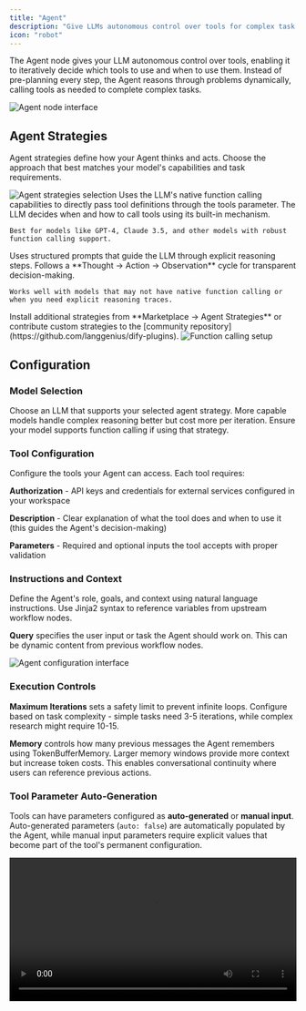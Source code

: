 ```yaml
---
title: "Agent"
description: "Give LLMs autonomous control over tools for complex task execution"
icon: "robot"
---
```


The Agent node gives your LLM autonomous control over tools, enabling it to iteratively decide which tools to use and when to use them. Instead of pre-planning every step, the Agent reasons through problems dynamically, calling tools as needed to complete complex tasks.

<Frame caption="Agent node configuration interface">
  <img src="https://assets-docs.dify.ai/dify-enterprise-mintlify/en/guides/workflow/node/1f4d803ff68394d507abd3bcc13ba0f3.png" alt="Agent node interface" />
</Frame>

## Agent Strategies

Agent strategies define how your Agent thinks and acts. Choose the approach that best matches your model's capabilities and task requirements.

<Frame caption="Available agent strategy options">
  <img src="https://assets-docs.dify.ai/dify-enterprise-mintlify/en/guides/workflow/node/f14082c44462ac03955e41d66ffd4cca.png" alt="Agent strategies selection" />
</Frame>

<Tabs>
  <Tab title="Function Calling">
    Uses the LLM's native function calling capabilities to directly pass tool definitions through the tools parameter. The LLM decides when and how to call tools using its built-in mechanism.
    
    Best for models like GPT-4, Claude 3.5, and other models with robust function calling support.
  </Tab>
  
  <Tab title="ReAct (Reason + Act)">
    Uses structured prompts that guide the LLM through explicit reasoning steps. Follows a **Thought → Action → Observation** cycle for transparent decision-making.
    
    Works well with models that may not have native function calling or when you need explicit reasoning traces.
  </Tab>
</Tabs>

<Info>
  Install additional strategies from **Marketplace → Agent Strategies** or contribute custom strategies to the [community repository](https://github.com/langgenius/dify-plugins).
</Info>

<Frame caption="Function calling strategy configuration">
  <img src="https://assets-docs.dify.ai/dify-enterprise-mintlify/en/guides/workflow/node/10505cd7c6f0b3ba10161abb88d9e36b.png" alt="Function calling setup" />
</Frame>

## Configuration

### Model Selection

Choose an LLM that supports your selected agent strategy. More capable models handle complex reasoning better but cost more per iteration. Ensure your model supports function calling if using that strategy.

### Tool Configuration

Configure the tools your Agent can access. Each tool requires:

**Authorization** - API keys and credentials for external services configured in your workspace

**Description** - Clear explanation of what the tool does and when to use it (this guides the Agent's decision-making)

**Parameters** - Required and optional inputs the tool accepts with proper validation

### Instructions and Context

Define the Agent's role, goals, and context using natural language instructions. Use Jinja2 syntax to reference variables from upstream workflow nodes.

**Query** specifies the user input or task the Agent should work on. This can be dynamic content from previous workflow nodes.

<Frame caption="Agent configuration parameters">
  <img src="https://assets-docs.dify.ai/dify-enterprise-mintlify/en/guides/workflow/node/54c8e4f0eaa7379bd8c1b5ac6305b326.png" alt="Agent configuration interface" />
</Frame>

### Execution Controls

**Maximum Iterations** sets a safety limit to prevent infinite loops. Configure based on task complexity - simple tasks need 3-5 iterations, while complex research might require 10-15.

**Memory** controls how many previous messages the Agent remembers using TokenBufferMemory. Larger memory windows provide more context but increase token costs. This enables conversational continuity where users can reference previous actions.

### Tool Parameter Auto-Generation

Tools can have parameters configured as **auto-generated** or **manual input**. Auto-generated parameters (`auto: false`) are automatically populated by the Agent, while manual input parameters require explicit values that become part of the tool's permanent configuration.

<video controls src="https://assets-docs.dify.ai/2025/04/1801b96763eb8f22f1e2158645897885.mp4" width="100%" />

## Output Variables

Agent nodes provide comprehensive output including:

**Final Answer** - The Agent's ultimate response to the query

**Tool Outputs** - Results from each tool invocation during execution

**Reasoning Trace** - Step-by-step decision process (especially detailed with ReAct strategy) available in the JSON output

**Iteration Count** - Number of reasoning cycles used

**Success Status** - Whether the Agent completed the task successfully

**Agent Logs** - Structured log events with metadata for debugging and monitoring tool invocations

## Use Cases

**Research and Analysis** - Agents can autonomously search multiple sources, synthesize information, and provide comprehensive answers.

**Troubleshooting** - Diagnostic tasks where the Agent needs to gather information, test hypotheses, and adapt its approach based on findings.

**Multi-step Data Processing** - Complex workflows where the next action depends on intermediate results.

**Dynamic API Integration** - Scenarios where the sequence of API calls depends on responses and conditions that can't be predetermined.

## Best Practices

**Clear Tool Descriptions** help the Agent understand when and how to use each tool effectively.

**Appropriate Iteration Limits** prevent runaway costs while allowing sufficient flexibility for complex tasks.

**Detailed Instructions** provide context about the Agent's role, goals, and any constraints or preferences.

**Memory Management** balance context retention with token efficiency based on your use case requirements.
